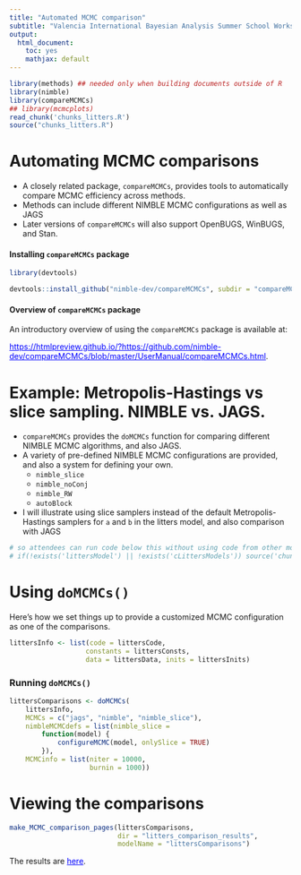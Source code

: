 ```yaml
---
title: "Automated MCMC comparison"
subtitle: "Valencia International Bayesian Analysis Summer School Workshop"
output:
  html_document:
    toc: yes
    mathjax: default
---
```




```r
library(methods) ## needed only when building documents outside of R
library(nimble)
library(compareMCMCs)
## library(mcmcplots)
read_chunk('chunks_litters.R')
source("chunks_litters.R")
```

# Automating MCMC comparisons

- A closely related package, `compareMCMCs`, provides tools to automatically compare MCMC efficiency
across methods.
- Methods can include different NIMBLE MCMC configurations as well as
  JAGS
- Later versions of `compareMCMCs` will also support OpenBUGS, WinBUGS, and Stan.

#### Installing `compareMCMCs` package

```r
library(devtools)

devtools::install_github("nimble-dev/compareMCMCs", subdir = "compareMCMCs")
```

#### Overview of `compareMCMCs` package

An introductory overview of using the `compareMCMCs` package is available at:

<a href="https://htmlpreview.github.io/?https://github.com/nimble-dev/compareMCMCs/blob/master/UserManual/compareMCMCs.html" target="_blank" style="color: blue">https://htmlpreview.github.io/?https://github.com/nimble-dev/compareMCMCs/blob/master/UserManual/compareMCMCs.html</a>.


# Example: Metropolis-Hastings vs slice sampling. NIMBLE vs. JAGS.

 - `compareMCMCs` provides the `doMCMCs` function for comparing different NIMBLE MCMC algorithms, and also JAGS.
 - A variety of pre-defined NIMBLE MCMC configurations are provided, and also a system for defining your own.
    - `nimble_slice`
    - `nimble_noConj`
    - `nimble_RW`
    - `autoBlock`
 - I will illustrate using slice samplers instead of the default
Metropolis-Hastings samplers for `a` and `b` in the litters model, and also comparison with JAGS

```r
# so attendees can run code below this without using code from other modules
# if(!exists('littersModel') || !exists('cLittersModels')) source('chunks_litters.R')
```                   

# Using `doMCMCs()`

Here's how we set things up to provide a customized MCMC configuration as one of the comparisons.

```r
littersInfo <- list(code = littersCode,
                   constants = littersConsts,
                   data = littersData, inits = littersInits)
```

### Running `doMCMCs()`

```r
littersComparisons <- doMCMCs(
    littersInfo,
    MCMCs = c("jags", "nimble", "nimble_slice"),
    nimbleMCMCdefs = list(nimble_slice =
        function(model) {
            configureMCMC(model, onlySlice = TRUE)
        }),
    MCMCinfo = list(niter = 10000,
                    burnin = 1000))
```



# Viewing the comparisons

```r
make_MCMC_comparison_pages(littersComparisons,
                           dir = "litters_comparison_results",
                           modelName = "littersComparisons")
```

The results are <a href="litters_comparison_results/littersComparisons.html" target="_blank" style="color: blue">here</a>.


